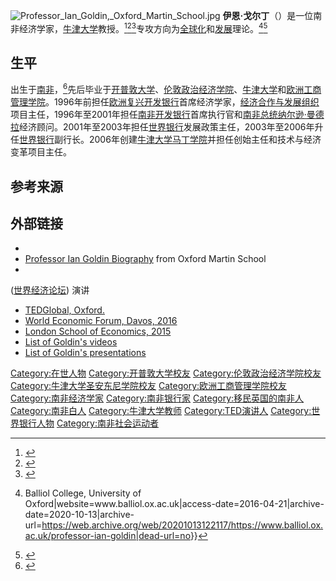 [[File:Professor_Ian_Goldin,_Oxford_Martin_School.jpg|thumb]]
'''伊恩·戈尔丁'''（{{lang-en|Ian Andrew Goldin}}）是一位南非经济学家，[[牛津大学|牛津大学]]教授。<ref>{{Cite news|url=https://www.theguardian.com/education/2005/jun/01/highereducation.science|title=Oxford institute to seek solutions to world's problems|last=Ford|first=Liz|date=2005-06-01|newspaper=The Guardian|language=en-GB|issn=0261-3077|access-date=2016-04-21|archive-date=2019-03-27|archive-url=https://web.archive.org/web/20190327091928/https://www.theguardian.com/education/2005/jun/01/highereducation.science|dead-url=no}}</ref><ref>{{Cite news|url=https://www.theguardian.com/education/2006/oct/24/highereducationprofile.highereducation|title=Ian Goldin: Think global|last=Crace|first=John|date=2006-10-23|newspaper=The Guardian|language=en-GB|issn=0261-3077|access-date=2016-04-21|archive-date=2019-03-27|archive-url=https://web.archive.org/web/20190327091855/https://www.theguardian.com/education/2006/oct/24/highereducationprofile.highereducation|dead-url=no}}</ref><ref>{{Cite web|url=https://www.timeshighereducation.com/news/on-the-move/205958.article|title=On the move...|website=Times Higher Education (THE)|access-date=2016-04-21|archive-date=2019-03-27|archive-url=https://web.archive.org/web/20190327091149/https://www.timeshighereducation.com/news/on-the-move/205958.article|dead-url=no}}</ref>专攻方向为[[全球化|全球化]]和[[发展|发展]]理论。<ref>{{Cite web|url=https://www.balliol.ox.ac.uk/professor-ian-goldin|title=Professor Ian Goldin {{!}} Balliol College, University of Oxford|website=www.balliol.ox.ac.uk|access-date=2016-04-21|archive-date=2020-10-13|archive-url=https://web.archive.org/web/20201013122117/https://www.balliol.ox.ac.uk/professor-ian-goldin|dead-url=no}}</ref><ref>{{cite web |url=http://www.oxfordmartin.ox.ac.uk/director/ |archive-url=https://web.archive.org/web/20120311122439/http://www.oxfordmartin.ox.ac.uk/director/ |archive-date=2012-03-11 |title=Director, Oxford Martin School |publisher=Oxford Martin School |location=UK |accessdate=21 September 2012 |dead-url=no }}</ref>

==生平==
出生于[[南非|南非]]，<ref name="Bonorchis ">{{Cite web | title = Inspiring Research At the Dreaming Spires to Benefit the Poor | last = Bonorchis | first = Renée | work =  Business Day | date = 20 September 2006 | accessdate = 2016-03-22 | url = http://allafrica.com/stories/200609200330.html | quote =  }}</ref>先后毕业于[[开普敦大学|开普敦大学]]、[[伦敦政治经济学院|伦敦政治经济学院]]、[[牛津大学|牛津大学]]和[[欧洲工商管理学院|欧洲工商管理学院]]。1996年前担任[[欧洲复兴开发银行|欧洲复兴开发银行]]首席经济学家，[[经济合作与发展组织|经济合作与发展组织]]项目主任，1996年至2001年担任[[南非开发银行|南非开发银行]]首席执行官和[[南非总统|南非总统]][[纳尔逊·曼德拉|纳尔逊·曼德拉]]经济顾问。2001年至2003年担任[[世界银行|世界银行]]发展政策主任，2003年至2006年升任[[世界银行|世界银行]]副行长。2006年创建[[牛津大学马丁学院|牛津大学马丁学院]]并担任创始主任和技术与经济变革项目主任。

==参考来源==
{{reflist}}

==外部链接==
* {{official website|https://iangoldin.org/}}
* [http://www.oxfordmartin.ox.ac.uk/people/1 Professor Ian Goldin Biography] {{Wayback|url=http://www.oxfordmartin.ox.ac.uk/people/1 |date=20190327091926 }} from Oxford Martin School
* {{TED speaker}}

([[世界经济论坛|世界经济论坛]]) 演讲
* [http://www.ted.com/index.php/talks/ian_goldin_navigating_our_global_future.html TEDGlobal, Oxford.] {{Wayback|url=http://www.ted.com/index.php/talks/ian_goldin_navigating_our_global_future.html |date=20110606073209 }}
* [http://www.oxfordmartin.ox.ac.uk/videos/view/540 World Economic Forum, Davos, 2016] {{Wayback|url=http://www.oxfordmartin.ox.ac.uk/videos/view/540 |date=20190326131158 }}
* [http://www.oxfordmartin.ox.ac.uk/videos/view/469 London School of Economics, 2015] {{Wayback|url=http://www.oxfordmartin.ox.ac.uk/videos/view/469 |date=20190326131213 }}
* [http://www.oxfordmartin.ox.ac.uk/videos/speaker/1 List of Goldin's videos] {{Wayback|url=http://www.oxfordmartin.ox.ac.uk/videos/speaker/1 |date=20190315070925 }}
* [https://iangoldin.org/presentations/ List of Goldin's presentations] {{Wayback|url=https://iangoldin.org/presentations/ |date=20201101082238 }}

{{Authority control}}
{{DEFAULTSORT:Goldin, Ian}}
[[Category:在世人物|Category:在世人物]]
[[Category:开普敦大学校友|Category:开普敦大学校友]]
[[Category:伦敦政治经济学院校友|Category:伦敦政治经济学院校友]]
[[Category:牛津大学圣安东尼学院校友|Category:牛津大学圣安东尼学院校友]]
[[Category:欧洲工商管理学院校友|Category:欧洲工商管理学院校友]]
[[Category:南非经济学家|Category:南非经济学家]]
[[Category:南非银行家|Category:南非银行家]]
[[Category:移民英国的南非人|Category:移民英国的南非人]]
[[Category:南非白人|Category:南非白人]]
[[Category:牛津大学教师|Category:牛津大学教师]]
[[Category:TED演讲人|Category:TED演讲人]]
[[Category:世界银行人物|Category:世界银行人物]]
[[Category:南非社会运动者|Category:南非社会运动者]]